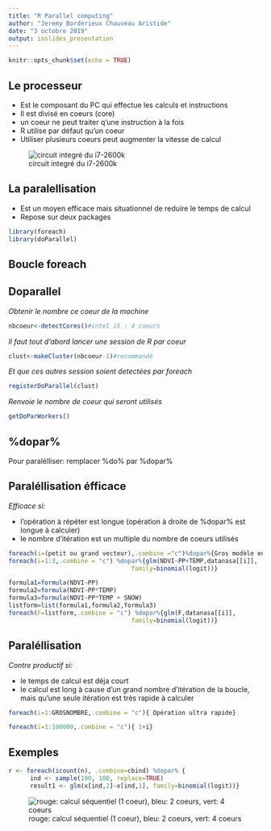 ```yaml
---
title: "R Parallel computing"
author: "Jeremy Borderieux Chauveau Aristide"
date: "3 octobre 2019"
output: ioslides_presentation
---
```


```r
knitr::opts_chunk$set(echo = TRUE)
```

## Le processeur
- Est le composant du PC qui effectue les calculs et instructions 
- Il est divisé en coeurs (core)
- un coeur ne peut traiter q'une instruction à la fois
- R utilise par défaut qu'un coeur
- Utiliser plusieurs coeurs peut augmenter la vitesse de calcul

![circuit integré du i7-2600k](intelcore.png)


## La paralellisation
- Est un moyen efficace mais situationnel de reduire le temps de calcul
- Repose sur deux packages
```r
library(foreach)
library(doParallel)
```


## Boucle foreach

## Doparallel
*Obtenir le nombre ce coeur de la machine* 
```r
nbcoeur<-detectCores()#intel i5 : 4 coeurs
```

*Il faut tout d'abord lancer une session de R par coeur*
```r
clust<-makeCluster(nbcoeur-1)#recommandé
```
*Et que ces autres session soient detectées par foreach*
```r
registerDoParallel(clust)
```

*Renvoie le nombre de coeur qui seront utilisés*
```r
getDoParWorkers()
```



## %dopar%

Pour paralélliser: remplacer %do%  par %dopar% 

## Paraléllisation éfficace
*Efficace si: *

- l'opération à répéter est longue (opération à droite de %dopar% est longue à calculer)
- le nombre d'itération est un multiple du nombre de coeurs utilisés
```r
foreach(i=(petit ou grand vecteur),.combine ="c")%dopar%{Gros modèle enervé}
foreach(i=1:3,.combine = "c") %dopar%{glm(NDVI~PP+TEMP,datanasa[[i]],
                                  family=binomial(logit))}
```
```r
formula1=formula(NDVI~PP)
formula2=formula(NDVI~PP*TEMP)
formula3=formula(NDVI~PP*TEMP + SNOW)
listform=list(formula1,formula2,formula3)
foreach(F=listform,.combine = "c") %dopar%{glm(F,datanasa[[i]],
                                  family=binomial(logit))}
```


## Paraléllisation 

*Contre productif si:*

- le temps de calcul est déja court
- le calcul est long à cause d'un grand nombre d'itération de la boucle, mais qu'une seule itération est très rapide à calculer
```r
foreach(i=1:GROSNOMBRE,.combine = "c"){ Opération ultra rapide}

foreach(i=1:100000,.combine = "c"){ 1+i}
```

## Exemples

```r
r <- foreach(icount(n), .combine=cbind) %dopar% {
      ind <- sample(100, 100, replace=TRUE)
      result1 <- glm(x[ind,2]~x[ind,1], family=binomial(logit))}
```
![rouge: calcul séquentiel (1 coeur), bleu: 2 coeurs, vert: 4 coeurs](Plotpara1.PNG)


